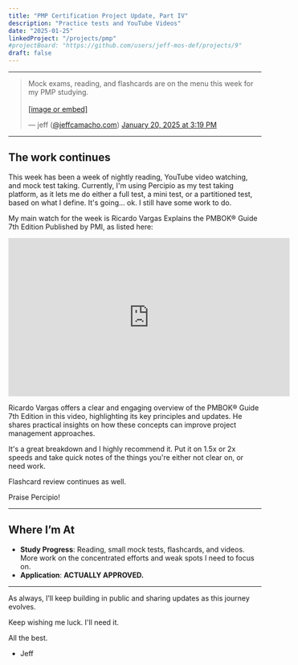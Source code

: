 ```yaml
---
title: "PMP Certification Project Update, Part IV"
description: "Practice tests and YouTube Videos"
date: "2025-01-25"
linkedProject: "/projects/pmp"
#projectBoard: "https://github.com/users/jeff-mos-def/projects/9"
draft: false
---
```


---

<blockquote 
  class="bluesky-embed" 
  data-bluesky-uri="at://did:plc:p7ufep6w7td4b3gg7eijyhmm/app.bsky.feed.post/3lg7bbohkgk25" 
  data-bluesky-cid="bafyreigsmzistco2vrv7dugi3qhe4kiidettkn6wv4g2hd7pozwuwp6lzm">
  <p lang="en">
    Mock exams, reading, and flashcards are on the menu this week for my PMP studying.<br />
    <br />
    <a href="https://bsky.app/profile/did:plc:p7ufep6w7td4b3gg7eijyhmm/post/3lg7bbohkgk25?ref_src=embed">[image or embed]</a>
  </p>
  — jeff (<a href="https://bsky.app/profile/did:plc:p7ufep6w7td4b3gg7eijyhmm?ref_src=embed">@jeffcamacho.com</a>) 
  <a href="https://bsky.app/profile/did:plc:p7ufep6w7td4b3gg7eijyhmm/post/3lg7bbohkgk25?ref_src=embed">January 20, 2025 at 3:19 PM</a>
</blockquote>
<script async src="https://embed.bsky.app/static/embed.js" charset="utf-8"></script>

---

## The work continues

This week has been a week of nightly reading, YouTube video watching, and mock test taking. Currently, I'm using Percipio as my test taking platform, as it lets me do either a full test, a mini test, or a partitioned test, based on what I define. It's going... ok. I still have some work to do.

My main watch for the week is Ricardo Vargas Explains the PMBOK® Guide 7th Edition Published by PMI, as listed here:

<iframe width="560" height="315" src="https://www.youtube.com/embed/HVlrxOQoSUw?si=zsaaDMeIenPXSYw_" title="YouTube video player" frameborder="0" allow="accelerometer; autoplay; clipboard-write; encrypted-media; gyroscope; picture-in-picture; web-share" referrerpolicy="strict-origin-when-cross-origin" allowfullscreen></iframe>

Ricardo Vargas offers a clear and engaging overview of the PMBOK® Guide 7th Edition in this video, highlighting its key principles and updates. He shares practical insights on how these concepts can improve project management approaches.

It's a great breakdown and I highly recommend it. Put it on 1.5x or 2x speeds and take quick notes of the things you're either not clear on, or need work.

Flashcard review continues as well.

Praise Percipio!

---

## Where I’m At

- **Study Progress**: Reading, small mock tests, flashcards, and videos. More work on the concentrated efforts and weak spots I need to focus on.
- **Application**: **ACTUALLY APPROVED.**

---

As always, I’ll keep building in public and sharing updates as this journey evolves.

Keep wishing me luck. I'll need it.

All the best.

- Jeff